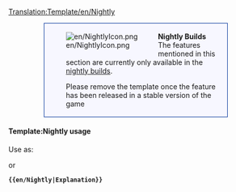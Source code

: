 <noinclude>[[Translation:Template/en/Nightly]]</noinclude><div style="background-color:#f7f7ff; border: 1px solid #003399; padding:0.2em; margin:1em 5em"><div style="float:left;">[[File:en/NightlyIcon.png]]</div><div style="margin-left:40px"><strong>Nightly Builds</strong><br />The features mentioned in this section are currently only available in the [[en/Archive/Community/Nightly build|nightly builds]]. {{{1}}}
<p style="font-size:smaller">Please remove the template once the feature has been released in a stable version of the game</p></div></div>

<noinclude>
====Template:Nightly usage====
Use as:

 {{en/S|en/Nightly}}

or

 '''<nowiki>{{en/Nightly|Explanation}}</nowiki>'''
</noinclude>